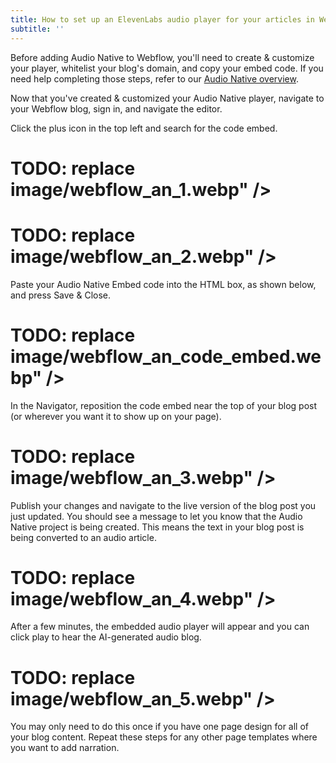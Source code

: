 ```yaml
---
title: How to set up an ElevenLabs audio player for your articles in Webflow
subtitle: ''
---
```


Before adding Audio Native to Webflow, you'll need to create & customize your player, whitelist your blog's domain, and copy your embed code. If you need help completing those steps, refer to our [Audio Native overview](https://elevenlabs.io/docs/audio-native/overview).

Now that you've created & customized your Audio Native player, navigate to your Webflow blog, sign in, and navigate the editor.

Click the plus icon in the top left and search for the code embed.

# TODO: replace image/webflow_an_1.webp" />

# TODO: replace image/webflow_an_2.webp" />

Paste your Audio Native Embed code into the HTML box, as shown below, and press Save & Close.

# TODO: replace image/webflow_an_code_embed.webp" />

In the Navigator, reposition the code embed near the top of your blog post (or wherever you want it to show up on your page).

# TODO: replace image/webflow_an_3.webp" />

Publish your changes and navigate to the live version of the blog post you just updated. You should see a message to let you know that the Audio Native project is being created. This means the text in your blog post is being converted to an audio article.

# TODO: replace image/webflow_an_4.webp" />

After a few minutes, the embedded audio player will appear and you can click play to hear the AI-generated audio blog.

# TODO: replace image/webflow_an_5.webp" />

You may only need to do this once if you have one page design for all of your blog content. Repeat these steps for any other page templates where you want to add narration.
